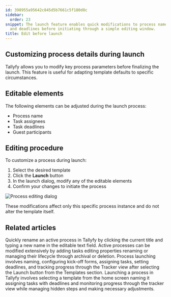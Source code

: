 ```yaml
---
id: 398955a95642c845d5b7661c5f180d8c
sidebar:
  order: 23
snippet: The launch feature enables quick modifications to process names assignees
  and deadlines before initiating through a simple editing window.
title: Edit before launch
---
```


## Customizing process details during launch

Tallyfy allows you to modify key process parameters before finalizing the launch. This feature is useful for adapting template defaults to specific circumstances.

## Editable elements

The following elements can be adjusted during the launch process:

* Process name
* Task assignees
* Task deadlines
* Guest participants

## Editing procedure

To customize a process during launch:

1. Select the desired template
2. Click the **Launch** button
3. In the launch dialog, modify any of the editable elements
4. Confirm your changes to initiate the process

![Process editing dialog](https://screenshots.tallyfy.com/tallyfy-demo%2fpro%2fdesktop-light-edit-process-before-launch.png)

These modifications affect only this specific process instance and do not alter the template itself.


## Related articles
<CardGrid>
<LinkTitleCard header="<b>Edit Processes > Rename a process</b>" href="/products/pro/tracking-and-tasks/processes/edit-processes/how-can-i-rename-a-process-in-tallyfy/" > Quickly rename an active process in Tallyfy by clicking the current title and typing a new name in the editable text field. </LinkTitleCard>
<LinkTitleCard header="<b>Processes > Edit processes</b>" href="/products/pro/tracking-and-tasks/processes/edit-processes/" > Active processes can be modified extensively by adding tasks editing properties renaming or managing their lifecycle through archival or deletion. </LinkTitleCard>
<LinkTitleCard header="<b>Tutorials > Launch a process</b>" href="/products/pro/tutorials/your-first-process/" > Process launching involves naming, configuring kick-off forms, assigning tasks, setting deadlines, and tracking progress through the Tracker view after selecting the Launch button from the Templates section. </LinkTitleCard>
<LinkTitleCard header="<b>Launching > Launch manually</b>" href="/products/pro/launching/how-can-i-launch-a-process-in-tallyfy/" > Launching a process in Tallyfy involves selecting a template from the home screen naming it assigning tasks with deadlines and monitoring progress through the tracker view while managing hidden steps and making necessary adjustments. </LinkTitleCard>
</CardGrid>